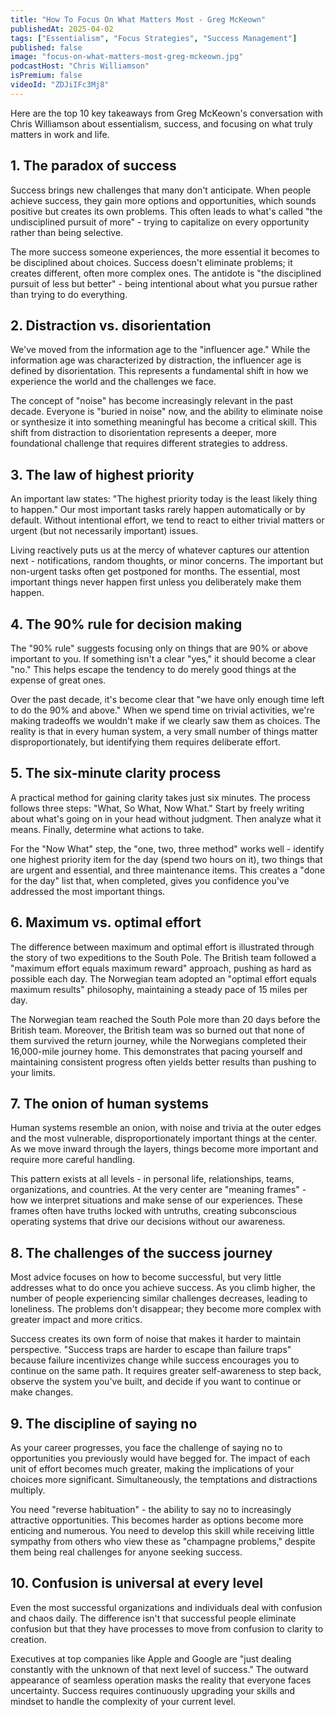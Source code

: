 ```yaml
---
title: "How To Focus On What Matters Most - Greg McKeown"
publishedAt: 2025-04-02
tags: ["Essentialism", "Focus Strategies", "Success Management"]
published: false
image: "focus-on-what-matters-most-greg-mckeown.jpg"
podcastHost: "Chris Williamson"
isPremium: false
videoId: "ZDJiIFc3Mj8"
---
```



<PodcastSummaryPageLayout frontmatter={frontmatter}>

Here are the top 10 key takeaways from Greg McKeown's conversation with Chris Williamson about essentialism, success, and focusing on what truly matters in work and life.

## 1. The paradox of success

Success brings new challenges that many don't anticipate. When people achieve success, they gain more options and opportunities, which sounds positive but creates its own problems. This often leads to what's called "the undisciplined pursuit of more" - trying to capitalize on every opportunity rather than being selective.

The more success someone experiences, the more essential it becomes to be disciplined about choices. Success doesn't eliminate problems; it creates different, often more complex ones. The antidote is "the disciplined pursuit of less but better" - being intentional about what you pursue rather than trying to do everything.

## 2. Distraction vs. disorientation

We've moved from the information age to the "influencer age." While the information age was characterized by distraction, the influencer age is defined by disorientation. This represents a fundamental shift in how we experience the world and the challenges we face.

The concept of "noise" has become increasingly relevant in the past decade. Everyone is "buried in noise" now, and the ability to eliminate noise or synthesize it into something meaningful has become a critical skill. This shift from distraction to disorientation represents a deeper, more foundational challenge that requires different strategies to address.

## 3. The law of highest priority

An important law states: "The highest priority today is the least likely thing to happen." Our most important tasks rarely happen automatically or by default. Without intentional effort, we tend to react to either trivial matters or urgent (but not necessarily important) issues.

Living reactively puts us at the mercy of whatever captures our attention next - notifications, random thoughts, or minor concerns. The important but non-urgent tasks often get postponed for months. The essential, most important things never happen first unless you deliberately make them happen.

## 4. The 90% rule for decision making

The "90% rule" suggests focusing only on things that are 90% or above important to you. If something isn't a clear "yes," it should become a clear "no." This helps escape the tendency to do merely good things at the expense of great ones.

Over the past decade, it's become clear that "we have only enough time left to do the 90% and above." When we spend time on trivial activities, we're making tradeoffs we wouldn't make if we clearly saw them as choices. The reality is that in every human system, a very small number of things matter disproportionately, but identifying them requires deliberate effort.

## 5. The six-minute clarity process

A practical method for gaining clarity takes just six minutes. The process follows three steps: "What, So What, Now What." Start by freely writing about what's going on in your head without judgment. Then analyze what it means. Finally, determine what actions to take.

For the "Now What" step, the "one, two, three method" works well - identify one highest priority item for the day (spend two hours on it), two things that are urgent and essential, and three maintenance items. This creates a "done for the day" list that, when completed, gives you confidence you've addressed the most important things.

## 6. Maximum vs. optimal effort

The difference between maximum and optimal effort is illustrated through the story of two expeditions to the South Pole. The British team followed a "maximum effort equals maximum reward" approach, pushing as hard as possible each day. The Norwegian team adopted an "optimal effort equals maximum results" philosophy, maintaining a steady pace of 15 miles per day.

The Norwegian team reached the South Pole more than 20 days before the British team. Moreover, the British team was so burned out that none of them survived the return journey, while the Norwegians completed their 16,000-mile journey home. This demonstrates that pacing yourself and maintaining consistent progress often yields better results than pushing to your limits.

## 7. The onion of human systems

Human systems resemble an onion, with noise and trivia at the outer edges and the most vulnerable, disproportionately important things at the center. As we move inward through the layers, things become more important and require more careful handling.

This pattern exists at all levels - in personal life, relationships, teams, organizations, and countries. At the very center are "meaning frames" - how we interpret situations and make sense of our experiences. These frames often have truths locked with untruths, creating subconscious operating systems that drive our decisions without our awareness.

## 8. The challenges of the success journey

Most advice focuses on how to become successful, but very little addresses what to do once you achieve success. As you climb higher, the number of people experiencing similar challenges decreases, leading to loneliness. The problems don't disappear; they become more complex with greater impact and more critics.

Success creates its own form of noise that makes it harder to maintain perspective. "Success traps are harder to escape than failure traps" because failure incentivizes change while success encourages you to continue on the same path. It requires greater self-awareness to step back, observe the system you've built, and decide if you want to continue or make changes.

## 9. The discipline of saying no

As your career progresses, you face the challenge of saying no to opportunities you previously would have begged for. The impact of each unit of effort becomes much greater, making the implications of your choices more significant. Simultaneously, the temptations and distractions multiply.

You need "reverse habituation" - the ability to say no to increasingly attractive opportunities. This becomes harder as options become more enticing and numerous. You need to develop this skill while receiving little sympathy from others who view these as "champagne problems," despite them being real challenges for anyone seeking success.

## 10. Confusion is universal at every level

Even the most successful organizations and individuals deal with confusion and chaos daily. The difference isn't that successful people eliminate confusion but that they have processes to move from confusion to clarity to creation.

Executives at top companies like Apple and Google are "just dealing constantly with the unknown of that next level of success." The outward appearance of seamless operation masks the reality that everyone faces uncertainty. Success requires continuously upgrading your skills and mindset to handle the complexity of your current level.

</PodcastSummaryPageLayout>

